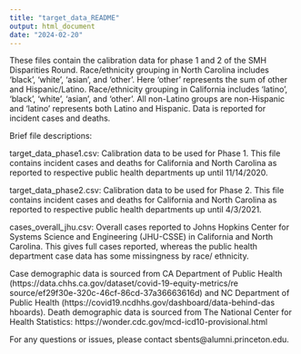 ---
title: "target_data_README"
output: html_document
date: "2024-02-20"
---

These files contain the calibration data for phase 1 and 2 of the 
SMH Disparities Round. Race/ethnicity grouping in North Carolina 
includes 'black', 'white', 'asian', and 'other'. Here 'other' 
represents the sum of other and Hispanic/Latino. Race/ethnicity 
grouping in California includes 'latino', 'black', 'white', 
'asian', and 'other'. All non-Latino groups are non-Hispanic and 
'latino' represents both Latino and Hispanic. Data is reported 
for incident cases and deaths. 

Brief file descriptions: 

target_data_phase1.csv: Calibration data to be used for Phase 1. 
This file contains incident cases and deaths for California and 
North Carolina as reported to respective public health departments 
up until 11/14/2020. 

target_data_phase2.csv: Calibration data to be used for Phase 2. 
This file contains incident cases and deaths for California and 
North Carolina as reported to respective public health departments 
up until 4/3/2021.

cases_overall_jhu.csv: Overall cases reported to Johns Hopkins 
Center for Systems Science and Engineering (JHU-CSSE) in California
and North Carolina. This gives full cases reported, whereas the 
public health department case data has some missingness by race/
ethnicity.


Case demographic data is sourced from CA Department of Public 
Health (https://data.chhs.ca.gov/dataset/covid-19-equity-metrics/re
source/ef29f30e-320c-46cf-86cd-37a36663616d) and NC Department of 
Public Health (https://covid19.ncdhhs.gov/dashboard/data-behind-das
hboards). Death demographic data is sourced from 
The National Center for Health Statistics: 
https://wonder.cdc.gov/mcd-icd10-provisional.html

For any questions or issues, please contact sbents@alumni.princeton.edu. 
